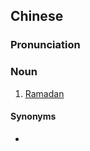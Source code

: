 {{also|赖买丹月}}
==Chinese==
{{zh-forms|s=赖买丹月|type=31}}
{{wikipedia|lang=zh}}

===Pronunciation===
{{zh-pron
|m=làimǎidān yuè
|cat=n
}}

===Noun===
{{zh-noun}}

# [[Ramadan]]

====Synonyms====
* {{zh-l|齋月}}